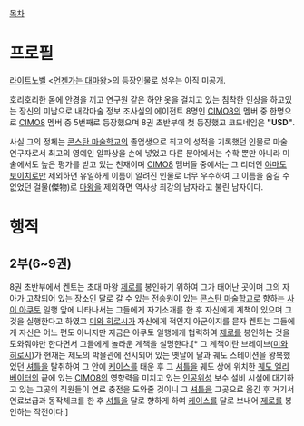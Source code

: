 [[목차]]

= 프로필 =
[[라이트노벨]] <[[언젠가는 대마왕]]>의 등장인물로 성우는 아직 미공개.

호리호리한 몸에 안경을 끼고 연구원 같은 하얀 옷을 걸치고 있는 침착한 인상을 하고있는 장신의 미남으로 내각마술 정보 조사실의 에이전트 8명인 [[CIMO8]]의 멤버 중 한명으로 [[CIMO8]] 멤버 중 5번째로 등장했으며 8권 초반부에 첫 등장했고 코드네임은 '''"USD"'''.

사실 그의 정체는 [[콘스탄 마술학교]]의 졸업생으로 최고의 성적을 기록했던 인물로 마술 연구자로서 최고의 영예인 알파상을 손에 넣었고 다른 분야에서는 수학 뿐만 아니라 미술에서도 높은 평가를 받고 있는 천재이며 [[CIMO8]] 멤버들 중에서는 그 리더인 [[야마토 보이치로]]만 제외하면 유일하게 이름이 알려진 인물로 너무 우수하여 그 이름을 숨길 수 없었던 걸물(傑物)로 [[마왕]]을 제외하면 역사상  최강의 남자라고 불린 남자이다. 

= 행적 =
== 2부(6~9권) ==

8권 초반부에서 켄토는 초대 마왕 [[제로]]를 봉인하기 위하여 그가 태어난 곳이며 그의 자아가 고착되어 있는 장소인 달로 갈 수 있는 전송원이 있는 [[콘스탄 마술학교]]로 향하는 [[사이 아쿠토]] 일행 앞에 나타나서는 그들에게 자기소개를 한 후 자신에게 계책이 있으며 그것을 실행한다고 하였고 [[미와 히로시]]가 자신에게 적인지 아군이지를 묻자 켄토는 그들에게 자신은 어느 편도 아니지만 지금은 아쿠토 일행에게 협력하여 [[제로]]를 봉인하는 것을 도와줘야만 한다면서 그들에게 놀라운 계책을 설명한다.[* 그 계책이란 브레이브([[미와 히로시]])가 현재는 제도의 박물관에 전시되어 있는 옛날에 달과 궤도 스테이션을 왕복했었던 [[셔틀]]을 탈취하여 그 안에 [[케이스]]를 태운 후 그 [[셔틀]]을 궤도 상에 위치한 [[궤도 엘리베이터]]의 끝에 있는 [[CIMO8]]의 영향력을 미치고 있는 [[인공위성]] 보수 설비 시설에 대기하고 있는 그곳의 직원들이 연료 충전을 도와줄 것이니 그 [[셔틀]]을 그곳으로 옮긴 후 거기서 연료보급과 동작체크를 한 후 [[셔틀]]을 달로 향하게 하여 [[케이스]]를 달로 보내어 [[제로]]를 봉인하는 작전이다.]


